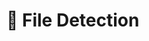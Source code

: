 
# 📁 File Detection

<Title
  pre={['✨ Extras']}
  title={'📁 File Detection'}
/>

<Fragment>

:::warning
Ensure you open the 🧮 Processing module with the
provided <code>sse-processing-{VERSION}</code> script to enable
the <PythonIcon /> Python virtual environment.
:::

</Fragment>

## 🔍 Context

<Fragment>
  This command allows the detection of audio files to add to the <ExcelIcon />
  configuration file.
</Fragment>

## 🚀 Execution

<ol>
  <li>
    {'Create a '}
    <ExcelIcon />
    {' configuration file and fill the '}
    <ExcelTab background={'#ffffa6'}>Settings</ExcelTab>
    {' tab (especially '}
    <code>audio_path</code>
    {')'}
  </li>
  <li>
    {'Type '}
    <FileDetectionCommandInline />
    {', then add '}
    <code>&lt;space&gt;</code>
  </li>
  <li>
    {'Drag and drop your '}
    <ExcelIcon />
    {' configuration file into the terminal (or type path)'}
  </li>
  <li>
    {'Press '}
    <code>Enter</code>
  </li>
</ol>

### 📝 Example

<FileDetectionCommandBlock />
